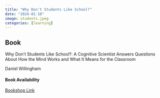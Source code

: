```yaml
---
title: "Why Don't Students Like School?"
date: "2024-01-10"
image: students.jpeg
categories: [learning]
---
```


::: {.callout-tip icon="false"}
## Book

Why Don't Students Like School?: A Cognitive Scientist Answers Questions About How the Mind Works and What It Means for the Classroom

Daniel Willingham

#### Book Availability

[Bookshop Link](https://bookshop.org/p/books/why-don-t-students-like-school-a-cognitive-scientist-answers-questions-about-how-the-mind-works-and-what-it-means-for-the-classroom-daniel-t-willingha/15207650?ean=9781119715665&next=t)
:::